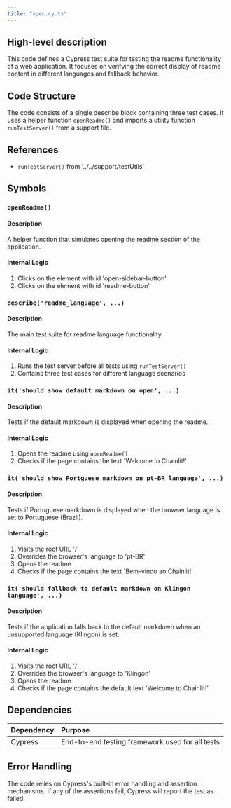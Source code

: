 ```yaml
---
title: "spec.cy.ts"
---
```


## High-level description
This code defines a Cypress test suite for testing the readme functionality of a web application. It focuses on verifying the correct display of readme content in different languages and fallback behavior.

## Code Structure
The code consists of a single describe block containing three test cases. It uses a helper function `openReadme()` and imports a utility function `runTestServer()` from a support file.

## References
- `runTestServer()` from '../../support/testUtils'

## Symbols

### `openReadme()`
#### Description
A helper function that simulates opening the readme section of the application.

#### Internal Logic
1. Clicks on the element with id 'open-sidebar-button'
2. Clicks on the element with id 'readme-button'

### `describe('readme_language', ...)`
#### Description
The main test suite for readme language functionality.

#### Internal Logic
1. Runs the test server before all tests using `runTestServer()`
2. Contains three test cases for different language scenarios

### `it('should show default markdown on open', ...)`
#### Description
Tests if the default markdown is displayed when opening the readme.

#### Internal Logic
1. Opens the readme using `openReadme()`
2. Checks if the page contains the text 'Welcome to Chainlit!'

### `it('should show Portguese markdown on pt-BR language', ...)`
#### Description
Tests if Portuguese markdown is displayed when the browser language is set to Portuguese (Brazil).

#### Internal Logic
1. Visits the root URL '/'
2. Overrides the browser's language to 'pt-BR'
3. Opens the readme
4. Checks if the page contains the text 'Bem-vindo ao Chainlit!'

### `it('should fallback to default markdown on Klingon language', ...)`
#### Description
Tests if the application falls back to the default markdown when an unsupported language (Klingon) is set.

#### Internal Logic
1. Visits the root URL '/'
2. Overrides the browser's language to 'Klingon'
3. Opens the readme
4. Checks if the page contains the default text 'Welcome to Chainlit!'

## Dependencies
| Dependency | Purpose |
|:-----------|:--------|
| Cypress | End-to-end testing framework used for all tests |

## Error Handling
The code relies on Cypress's built-in error handling and assertion mechanisms. If any of the assertions fail, Cypress will report the test as failed.